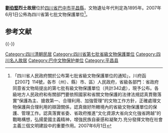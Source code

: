 {{msg:四川省文物保護單位
|名稱 = 劉伯堅烈士故居
|編號 = 287
|圖片 = 
|級別 = S7
|分類 = 
|時代 = 1895年
|地点 = [[四川省|四川省]][[巴中市|巴中市]][[平昌縣|平昌縣]]
|坐標 =
|登錄 = 2007年6月1日
}}
'''[[劉伯堅|劉伯堅]]烈士故居'''位於[[四川省|四川省]][[巴中市|巴中市]][[平昌縣|平昌縣]]，文物遺址年代判定為1895年。2007年6月1日公佈為四川省第七批文物保護單位<ref>「四川省人民政府關於公布第七批省級文物保護單位的通知」，川府函【2007】114號，各市（州）、縣）市、區）人民政府，省級各部門：省政府同意省文物局提出的第七批有級文物保護單位（共計342處），現予公布。各級地方人民政府和有關部門要依照國家和省關文物保護的法律法規認真貫徹落實“保護為主、搶救第一、合理利用、加強管理”的文物工作方針，正確處理文物保護與合理利用的辯證關係，認真做好所轄境內的省級文物保護單位的保護、管理工作。認真落實省委、省政府推進“文化資源大省向文化強省跨越”的戰略構想，弘揚愛國主義精神，增強民族自豪感和凝聚力.充分發揮文物在社會主義三個文明建設中的重要作用。2007年6月1日</ref>。
== 参考文献 ==
{{Reflist}}

{{-}}
{{巴中市境內的四川省文物保護單位}}

[[Category:四川清朝民居|Category:四川清朝民居]]
[[Category:四川省第七批省級文物保護單位|Category:四川省第七批省級文物保護單位]]
[[Category:四川名人故居|Category:四川名人故居]]
[[Category:巴中文物保护单位|Category:巴中文物保护单位]]
[[Category:平昌县|Category:平昌县]]

{{文物保護單位小作品}}